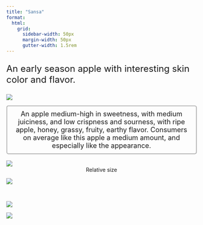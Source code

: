 ```yaml
---
title: "Sansa"
format:
  html: 
    grid:
      sidebar-width: 50px
      margin-width: 50px
      gutter-width: 1.5rem
---
```


:::{style="font-size: x-large;"}
An early season apple with interesting skin color and flavor.
:::

::: grid
::: g-col-4

![](img/transparentapples/sansa-crop.png)

:::{style="font-size: large; border: 2px ridge Gainsboro; padding: 10px; border-radius: 5px;"}
<center>An apple medium-high in sweetness, with medium juiciness, and low crispness and sourness, with ripe apple, honey, grassy, fruity, earthy flavor. Consumers on average like this apple a medium amount, and especially like the appearance.</center>
:::

<br>
![](img/sansa-crop.jpg)
<center>Relative size</center>

:::

::: g-col-6

![](img/websitefigs/APPLE_SANSA.svg)

<br>

![](img/flavfigs/FLAVOR_PLOT_SANSA.svg)
<br>

![](img/likingfigs/Liking_Sansa.svg)
:::
:::
  